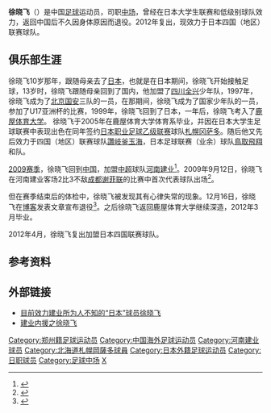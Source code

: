 {{Football player infobox
| playername = 徐晓飞
| image =
| fullname = 徐晓飞
| height = {{height|m=1.75}}
| nickname =
| dateofbirth = {{Birth date and age|year=1982|month=3|day=7}}
| cityofbirth =[[河南|河南]][[郑州|郑州]]
| countryofbirth = {{flagicon|CHN}}[[中国|中国]]
| currentclub = {{link-ja|南FC|南クラブ}}
| clubnumber = 15
| position = [[中场|中场]]
| youthyears =
| youthclubs =
| years =2005年<br>2006-2007年<br>2007年<br>2008年<br>2009年<br>2012-
| clubs = [[札幌冈萨多|札幌冈萨多]]<br>[[讚岐釜玉海|讚岐釜玉海]]<br>[[鳥取飛翔|鳥取飛翔]]<br>{{link-ja|三菱水島|三菱水島FC}}<br>[[河南建业|河南建业]]<br>{{link-ja|南FC|南クラブ}}
| caps(goals) =11 (0) <br> 20 (9) <br> {{0}}7 (0) <br> 16 (0) <br> {{0}}1 (0) 
| nationalyears =2003
| nationalteam ={{flagicon|CHN}}[[中国国奥队|中国国奥队]]
| nationalcaps(goals) =
| pcupdate = 2009年11月1日 (日) 05:38 (UTC)
| ntupdate = 2009年3月22日 (日) 05:38 (UTC)
| manageryears =
| managerclubs =
}}

'''徐晓飞'''（{{bd|1982年|3月7日|catIdx=X}}）是中国[[足球|足球]]运动员，司职[[中场|中场]]，曾经在日本大学生联赛和低级别球队效力，返回中国后不久因身体原因而退役。2012年复出，现效力于日本四国（地区）联赛球队{{link-ja|南FC|南クラブ}}。

==俱乐部生涯==
徐晓飞10岁那年，跟随母亲去了[[日本|日本]]，也就是在日本期间，徐晓飞开始接触足球，13岁时，徐晓飞跟随母亲回到了国内，他加盟了[[四川全兴|四川全兴]]少年队，1997年，徐晓飞成为了[[北京国安|北京国安]]三队的一员，在那期间，徐晓飞成为了国家少年队的一员，参加了U17亚洲杯的比赛，1999年，徐晓飞回到了日本，一年后，徐晓飞考入了[[鹿屋体育大学|鹿屋体育大学]]。
徐晓飞于2005年在鹿屋体育大学体育系毕业，并因在日本大学生足球联赛中表现出色在同年签约[[日本职业足球乙级联赛|日本职业足球乙级联赛]]球队[[札幌冈萨多|札幌冈萨多]]。随后他又先后效力于四国（地区）联赛球队[[讚岐釜玉海|讚岐釜玉海]]，日本足球联赛（业余）球队[[鳥取飛翔|鳥取飛翔]]和{{link-ja|三菱水島|三菱水島FC}}队。

[[2009年中国足球超级联赛|2009赛季]]，徐晓飞回到[[中国|中国]]，加盟[[中超|中超]]球队[[河南建业|河南建业]]<ref>{{cite web| title ="建业锋线黑白魔珂初露锋芒 J2联赛海归充当第五内援"| url =http://sports.sina.com.cn/j/2009-03-02/15434248335.shtml| access-date =2009-11-24| archive-date =2018-08-19| archive-url =https://web.archive.org/web/20180819051158/http://sports.sina.com.cn/j/2009-03-02/15434248335.shtml| dead-url =no}}</ref>。2009年9月12日，徐晓飞在河南建业客场2比3不敌[[成都谢菲联|成都谢菲联]]的比赛中首次代表球队出场<ref>{{cite web| title ="日本海归首秀中超 四援缺阵独木难支中原雄狮"| url =http://news.xinmin.cn/rollnews/2009/09/12/2549349.html| access-date =2009-11-24| archive-date =2016-03-04| archive-url =https://web.archive.org/web/20160304194438/http://news.xinmin.cn/rollnews/2009/09/12/2549349.html| dead-url =no}}</ref>。

但在赛季结束后的体检中，徐晓飞被发现其有心律失常的现象。12月16日，徐晓飞在[[博客|博客]]发表文章宣布退役<ref>{{cite web| title ="もうサッカーが...."| url =http://ameblo.jp/xiaofei17/entry-10412207506.html| accessdate =2010-01-06| archive-date =2012-10-22| archive-url =https://web.archive.org/web/20121022013949/http://ameblo.jp/xiaofei17/entry-10412207506.html| dead-url =no}}{{ja}}</ref>。之后徐晓飞返回鹿屋体育大学继续深造，2012年3月毕业。

2012年4月，徐晓飞复出加盟日本四国联赛球队{{link-ja|南FC|南クラブ}}。

==参考资料==
{{reflist}}

==外部链接==
*[https://web.archive.org/web/20110812064645/http://bbs.dahe.cn/bbs/archiver/tid-1284800.html 目前效力建业所为人不知的“日本”球员徐晓飞]
*[http://bbs.fans1.com/thread-19052-1-1.html 建业内援之徐晓飞]{{dead link|date=2018年2月 |bot=InternetArchiveBot |fix-attempted=yes }}


{{DEFAULTSORT:XU Xiaofei}}
[[Category:郑州籍足球运动员|Category:郑州籍足球运动员]]
[[Category:中国海外足球运动员|Category:中国海外足球运动员]]
[[Category:河南建业球员|Category:河南建业球员]]
[[Category:北海道札幌岡薩多球員|Category:北海道札幌岡薩多球員]]
[[Category:日本外籍足球运动员|Category:日本外籍足球运动员]]
[[Category:日职球员|Category:日职球员]]
[[Category:足球中场|Category:足球中场]]
[[Category:徐姓|X]]